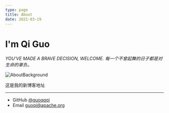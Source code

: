 ```yaml
---
type: page
title: About
date: 2021-03-19
---
```


# I'm Qi Guo

*YOU'VE MADE A BRAVE DECISION, WELCOME.   每一个不曾起舞的日子都是对生命的辜负。*

![AboutBackground](https://guoqi-test-1307026204.file.myqcloud.com/Blog/homepage3.jpg)

这是我的新博客地址

---

- GitHub [@guoqqqi](https://github.com/guoqqqi)
- Email guoqi@apache.org
